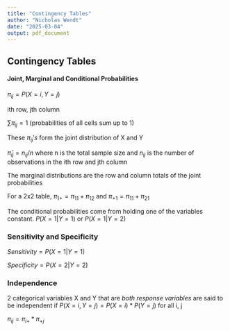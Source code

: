 ```yaml
---
title: "Contingency Tables"
author: "Nicholas Wendt"
date: "2025-03-04"
output: pdf_document
---
```


## Contingency Tables

#### Joint, Marginal and Conditional Probabilities

$\pi_{ij} = P(X=i, Y=j)$

ith row, jth column

$\sum \pi_{ij}=1$ (probabilities of all cells sum up to 1)

These $\pi_{ij}'s$ form the joint distribution of X and Y

$\hat{\pi}_{ij} = n_{ij}/n$ where n is the total sample size and $n_{ij}$ is the number of observations in the ith row and jth column

The marginal distributions are the row and column totals of the joint probabilities

For a 2x2 table, $\pi_{1+}=\pi_{11}+\pi_{12}$ and $\pi_{+1}=\pi_{11}+\pi_{21}$

The conditional probabilities come from holding one of the variables constant. $P(X=1 | Y=1)$ or $P(X=1|Y=2)$

### Sensitivity and Specificity

$Sensitivity = P(X=1|Y=1)$

$Specificity = P(X=2|Y=2)$

### Independence

2 categorical variables X and Y that are *both response variables* are said to be independent if $P(X=i, Y=j) = P(X=i)*P(Y=j)$ for all i, j

$\pi_{ij}=\pi_{i+}*\pi_{+j}$
